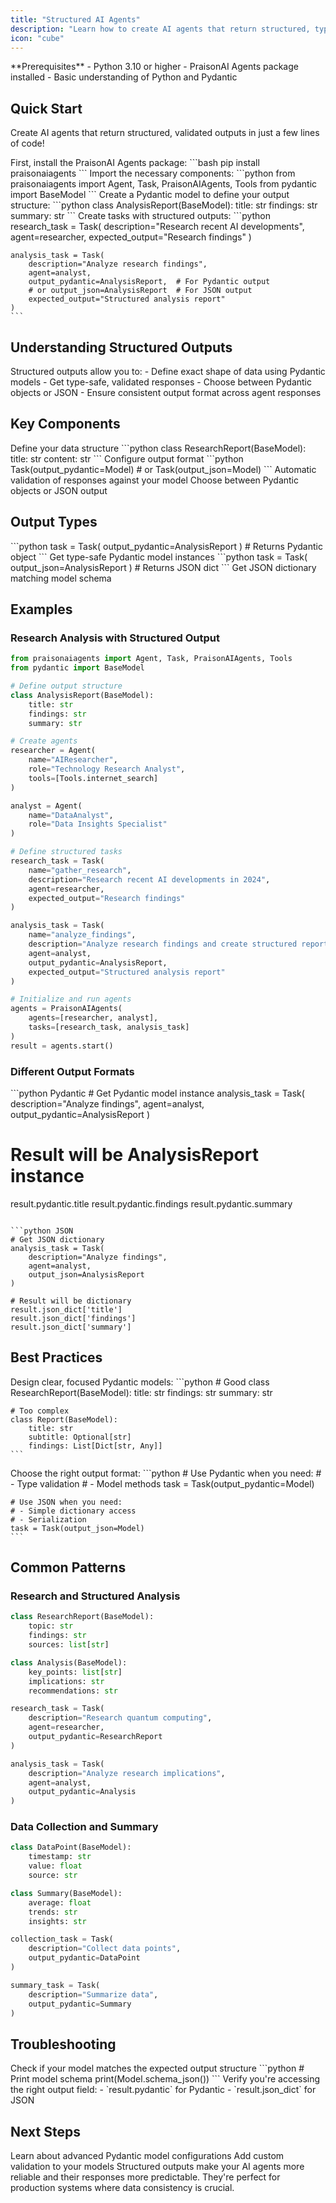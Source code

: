 ```yaml
---
title: "Structured AI Agents"
description: "Learn how to create AI agents that return structured, type-safe outputs using Pydantic models and JSON."
icon: "cube"
---
```


<Note>
  **Prerequisites**
  - Python 3.10 or higher
  - PraisonAI Agents package installed
  - Basic understanding of Python and Pydantic
</Note>

## Quick Start

Create AI agents that return structured, validated outputs in just a few lines of code!

<Steps>
  <Step title="Install Package">
    First, install the PraisonAI Agents package:
    ```bash
    pip install praisonaiagents
    ```
  </Step>

  <Step title="Import Required Components">
    Import the necessary components:
    ```python
    from praisonaiagents import Agent, Task, PraisonAIAgents, Tools
    from pydantic import BaseModel
    ```
  </Step>

  <Step title="Define Your Data Model">
    Create a Pydantic model to define your output structure:
    ```python
    class AnalysisReport(BaseModel):
        title: str
        findings: str
        summary: str
    ```
  </Step>

  <Step title="Create Structured Tasks">
    Create tasks with structured outputs:
    ```python
    research_task = Task(
        description="Research recent AI developments",
        agent=researcher,
        expected_output="Research findings"
    )

    analysis_task = Task(
        description="Analyze research findings",
        agent=analyst,
        output_pydantic=AnalysisReport,  # For Pydantic output
        # or output_json=AnalysisReport  # For JSON output
        expected_output="Structured analysis report"
    )
    ```
  </Step>
</Steps>

## Understanding Structured Outputs

<Card title="What are Structured Outputs?" icon="question">
  Structured outputs allow you to:
  - Define exact shape of data using Pydantic models
  - Get type-safe, validated responses
  - Choose between Pydantic objects or JSON
  - Ensure consistent output format across agent responses
</Card>

## Key Components

<CardGroup cols={2}>
  <Card title="Pydantic Models" icon="cube">
    Define your data structure
    ```python
    class ResearchReport(BaseModel):
        title: str
        content: str
    ```
  </Card>
  <Card title="Task Configuration" icon="gear">
    Configure output format
    ```python
    Task(output_pydantic=Model)
    # or
    Task(output_json=Model)
    ```
  </Card>
  <Card title="Output Validation" icon="check">
    Automatic validation of responses against your model
  </Card>
  <Card title="Format Options" icon="code">
    Choose between Pydantic objects or JSON output
  </Card>
</CardGroup>

## Output Types

<CardGroup cols={2}>
  <Card title="Pydantic Output" icon="cube">
    ```python
    task = Task(
        output_pydantic=AnalysisReport
    )
    # Returns Pydantic object
    ```
    Get type-safe Pydantic model instances
  </Card>
  <Card title="JSON Output" icon="brackets-curly">
    ```python
    task = Task(
        output_json=AnalysisReport
    )
    # Returns JSON dict
    ```
    Get JSON dictionary matching model schema
  </Card>
</CardGroup>

## Examples

### Research Analysis with Structured Output

```python
from praisonaiagents import Agent, Task, PraisonAIAgents, Tools
from pydantic import BaseModel

# Define output structure
class AnalysisReport(BaseModel):
    title: str
    findings: str
    summary: str

# Create agents
researcher = Agent(
    name="AIResearcher",
    role="Technology Research Analyst",
    tools=[Tools.internet_search]
)

analyst = Agent(
    name="DataAnalyst",
    role="Data Insights Specialist"
)

# Define structured tasks
research_task = Task(
    name="gather_research",
    description="Research recent AI developments in 2024",
    agent=researcher,
    expected_output="Research findings"
)

analysis_task = Task(
    name="analyze_findings",
    description="Analyze research findings and create structured report",
    agent=analyst,
    output_pydantic=AnalysisReport,
    expected_output="Structured analysis report"
)

# Initialize and run agents
agents = PraisonAIAgents(
    agents=[researcher, analyst],
    tasks=[research_task, analysis_task]
)
result = agents.start()
```

### Different Output Formats

<CodeGroup>
```python Pydantic
# Get Pydantic model instance
analysis_task = Task(
    description="Analyze findings",
    agent=analyst,
    output_pydantic=AnalysisReport
)

# Result will be AnalysisReport instance
result.pydantic.title
result.pydantic.findings
result.pydantic.summary
```

```python JSON
# Get JSON dictionary
analysis_task = Task(
    description="Analyze findings",
    agent=analyst,
    output_json=AnalysisReport
)

# Result will be dictionary
result.json_dict['title']
result.json_dict['findings']
result.json_dict['summary']
```
</CodeGroup>

## Best Practices

<AccordionGroup>
  <Accordion title="Model Design">
    Design clear, focused Pydantic models:
    ```python
    # Good
    class ResearchReport(BaseModel):
        title: str
        findings: str
        summary: str
    
    # Too complex
    class Report(BaseModel):
        title: str
        subtitle: Optional[str]
        findings: List[Dict[str, Any]]
    ```
  </Accordion>

  <Accordion title="Output Format Selection">
    Choose the right output format:
    ```python
    # Use Pydantic when you need:
    # - Type validation
    # - Model methods
    task = Task(output_pydantic=Model)
    
    # Use JSON when you need:
    # - Simple dictionary access
    # - Serialization
    task = Task(output_json=Model)
    ```
  </Accordion>
</AccordionGroup>

## Common Patterns

### Research and Structured Analysis
```python
class ResearchReport(BaseModel):
    topic: str
    findings: str
    sources: list[str]

class Analysis(BaseModel):
    key_points: list[str]
    implications: str
    recommendations: str

research_task = Task(
    description="Research quantum computing",
    agent=researcher,
    output_pydantic=ResearchReport
)

analysis_task = Task(
    description="Analyze research implications",
    agent=analyst,
    output_pydantic=Analysis
)
```

### Data Collection and Summary
```python
class DataPoint(BaseModel):
    timestamp: str
    value: float
    source: str

class Summary(BaseModel):
    average: float
    trends: str
    insights: str

collection_task = Task(
    description="Collect data points",
    output_pydantic=DataPoint
)

summary_task = Task(
    description="Summarize data",
    output_pydantic=Summary
)
```

## Troubleshooting

<CardGroup cols={2}>
  <Card title="Validation Errors" icon="triangle-exclamation">
    Check if your model matches the expected output structure
    ```python
    # Print model schema
    print(Model.schema_json())
    ```
  </Card>
  <Card title="Output Format" icon="code">
    Verify you're accessing the right output field:
    - `result.pydantic` for Pydantic
    - `result.json_dict` for JSON
  </Card>
</CardGroup>

## Next Steps

<CardGroup cols={2}>
  <Card title="Advanced Models" icon="graduation-cap" href="./advanced-models">
    Learn about advanced Pydantic model configurations
  </Card>
  <Card title="Custom Validation" icon="check-double" href="./validation">
    Add custom validation to your models
  </Card>
</CardGroup>

<Note>
  Structured outputs make your AI agents more reliable and their responses more predictable. They're perfect for production systems where data consistency is crucial.
</Note>
